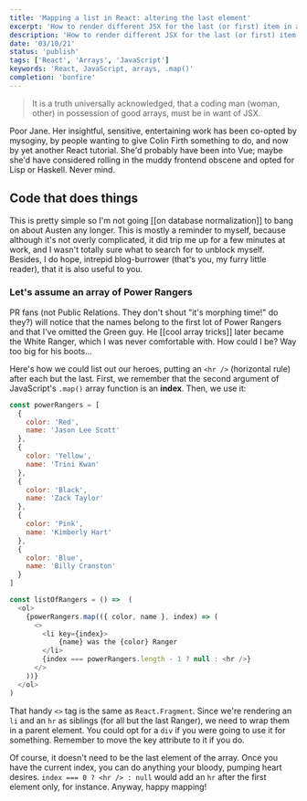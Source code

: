 ```yaml
---
title: 'Mapping a list in React: altering the last element'
excerpt: 'How to render different JSX for the last (or first) item in an array'
description: 'How to render different JSX for the last (or first) item in an array'
date: '03/10/21'
status: 'publish'
tags: ['React', 'Arrays', 'JavaScript']
keywords: 'React, JavaScript, arrays, .map()'
completion: 'bonfire'
---
```


<blockquote style={{ marginTop: 0 }}>
  <p className="BlogPost__Paragraph">
    It is a truth universally acknowledged, that a coding
    man (woman, other) in possession of good arrays, must be
    in want of JSX.
  </p>
</blockquote>

<Dropcap>
  Poor Jane. Her insightful, sensitive, entertaining work
  has been co-opted by mysoginy, by people wanting to give
  Colin Firth something to do, and now by yet another React
  tutorial. She'd probably have been into Vue; maybe she'd
  have considered rolling in the muddy frontend obscene and
  opted for Lisp or Haskell. Never mind.
</Dropcap>

## Code that does things

This is pretty simple so I'm not going [[on database normalization]] to bang on about Austen any longer. This is mostly a reminder to myself,
because although it's not overly complicated, it did trip me up for a few minutes at work, and I wasn't totally sure what to search for to unblock
myself. Besides, I do hope, intrepid blog-burrower (that's you, my furry little reader), that it is also useful to you.

### Let's assume an array of Power Rangers

PR fans (not Public Relations. They don't shout "it's morphing time!" do they?) will notice that the names belong to the first
lot of Power Rangers and that I've omitted the Green guy. He [[cool array tricks]] later became the White Ranger, which I was never comfortable with. How could I be? Way
too big for his boots...

Here's how we could list out our heroes, putting an `<hr />` (horizontal rule) after each but the last. First, we remember that the second argument
of JavaScript's `.map()` array function is an **index**. Then, we use it:

```JavaScript title=file.jsx
const powerRangers = [
  {
    color: 'Red',
    name: 'Jason Lee Scott'
  },
  {
    color: 'Yellow',
    name: 'Trini Kwan'
  },
  {
    color: 'Black',
    name: 'Zack Taylor'
  },
  {
    color: 'Pink',
    name: 'Kimberly Hart'
  },
  {
    color: 'Blue',
    name: 'Billy Cranston'
  }
]

const listOfRangers = () =>  (
  <ol>
    {powerRangers.map(({ color, name }, index) => (
      <>
        <li key={index}>
            {name} was the {color} Ranger
        </li>
        {index === powerRangers.length - 1 ? null : <hr />}
      </>
    ))}
  </ol>
)
```

That handy `<>` tag is the same as `React.Fragment`. Since we're rendering an `li` and an `hr` as siblings (for all but the last Ranger),
we need to wrap them in a parent element. You could opt for a `div` if you were going to use it for something. Remember to move the key
attribute to it if you do.

Of course, it doesn't need to be the last element of the array. Once you have the current index, you can do anything your bloody, pumping
heart desires. `index === 0 ? <hr /> : null` would add an `hr` after the first element only, for instance. Anyway, happy mapping!
